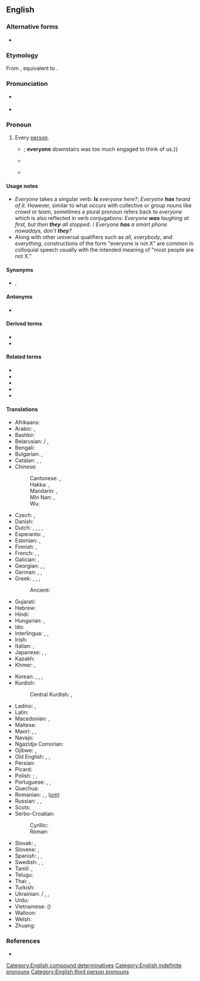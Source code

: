 {{also|every one}}
==English==

===Alternative forms===
* {{l|en|arrywun}} {{qualifier|Bermuda}}

===Etymology===
From {{inh|en|enm|everichon}}, equivalent to {{compound|en|every|one}}.

===Pronunciation===
* {{a|US}} {{IPA|en|/ˈɛv.ɹi.wʌn/}}
* {{audio|en|en-us-everyone.ogg|Audio (US)}}

===Pronoun===
{{en-pron}}

# Every [[person]].
#* {{RQ:Charlotte Brontë Jane Eyre|chapter=XVII|passage=It was well I secured this forage{{...|, or both she, I, and Sophie, to whom I conveyed a share of our repast, would have run a chance of getting no dinner at all}}; '''everyone''' downstairs was too much engaged to think of us.}}
#* {{RQ:Joyce Dubliners|chapter=[[s:Dubliners/An Encounter|An Encounter]]|passage='''Everyone's''' heart palpitated as Leo Dillon handed up the paper and '''everyone''' assumed an innocent face.}}
#* {{quote-web|en|year=2016|url=https://web.archive.org/web/20170930001420/https://learningenglish.voanews.com/a/lets-learn-english-lesson-5-where-are-you/3168971.html|work=VOA Learning English (public domain)|passage=Hello, '''everyone'''!}}
#*:: {{audio|en|Hello, everyone!.ogg|Audio (US)}}

====Usage notes====
* ''Everyone'' takes a singular verb: '''''Is''' everyone here?''; ''Everyone '''has''' heard of it.'' However, similar to what occurs with collective or group nouns like ''crowd'' or ''team'', sometimes a plural pronoun refers back to ''everyone'' which is also reflected in verb conjugations: ''Everyone '''was''' laughing at first, but then '''they''' all stopped.'' / ''Everyone '''has''' a smart phone nowadays, don't '''they'''?''
* Along with other universal qualifiers such as ''all'', ''everybody'', and ''everything'', constructions of the form "everyone is not X" are common in colloquial speech usually with the intended meaning of "most people are not X."

====Synonyms====
* {{sense|every person}} {{l|en|everybody}}, {{l|en|the world and his wife}}

====Antonyms====
* {{sense|every person}} {{l|en|no one}}

====Derived terms====
* {{l|en|everyone and their brother}}
* {{l|en|everyone else}}

====Related terms====
* {{l|en|no one}}
* {{l|en|someone}}
* {{l|en|anyone}}
* {{l|en|everywhere}}
* {{l|en|everything}}

====Translations====
{{trans-top|every person}}
* Afrikaans: {{t+|af|almal}}
* Arabic: {{t|ar|جميع|alt=الْجَمِيع}}, {{t|ar|[[كُلّ]] [[شَخْص]]}}
* Bashkir: {{t|ba|һәр кем}}
* Belarusian: {{t|be|усе́|p|sc=Cyrl}} / {{t|be|ўсе́|p|sc=Cyrl}}, {{t|be|ко́жны|sc=Cyrl}}
* Bengali: {{t|bn|সবাই}}
* Bulgarian: {{t+|bg|вси́чки|p|sc=Cyrl}}, {{t|bg|все́ки|sc=Cyrl}}
* Catalan: {{t+|ca|tothom}}, {{t+|ca|cada u}}, {{t+|ca|cadascú}}
* Chinese:
*: Cantonese: {{t|yue|大家|tr=daai6 gaa1|sc=Hani}}, {{t|yue|人人|tr=jan4 jan4|sc=Hani}}
*: Hakka: {{t|hak|逐家|tr=tak-kâ|sc=Hani}}, {{t|hak|大家|tr=thai-kâ|sc=Hani}}
*: Mandarin: {{t+|cmn|大家|tr=dàjiā|sc=Hani}}, {{t+|cmn|人人|tr=rénrén|sc=Hani}}
*: Min Nan: {{t+|nan|逐家|tr=ta̍k-ke|sc=Hani}}, {{t|nan|大家|tr=tāi-ke, ta-ke, tōa-ke|sc=Hani}}
*: Wu: {{t|wuu|大家|tr=da ka|sc=Hani}}
* Czech: {{t+|cs|všichni|m}}, {{t+|cs|každý|m}}
* Danish: {{t+|da|alle}}
* Dutch: {{t+|nl|iedereen}}, {{t+|nl|elkeen}}, {{t+|nl|allen}}, {{t+|nl|allemaal}}, {{t+|nl|iegelijk}}
* Esperanto: {{t+|eo|ĉiu}}, {{t+|eo|ĉiuj}}
* Estonian: {{t+|et|kõik}}, {{t+|et|igaüks}}
* Finnish: {{t+|fi|jokainen}}, {{t+|fi|kaikki}}
* French: {{t+|fr|chacun}}, {{t+|fr|tout le monde}}, {{t+|fr|tous}}
* Galician: {{t|gl|todos|m-p}}, {{t|gl|cada quen}}
* Georgian: {{t|ka|ყველა|sc=Geor}}, {{t|ka|ყოველი|sc=Geor}}, {{t|ka|თითოეული|sc=Geor}}
* German: {{t+|de|alle}}, {{t+|de|jedermann}}, {{t+|de|jeder}}
* Greek: {{t|el|κάθε ένας}}, {{t+|el|όλοι|p}}, {{t|el|άπαντες|p}}, {{t|el|οι πάντες|p}}
*: Ancient: {{t|grc|[[πᾶς|πάντες]]|m-p}}
* Gujarati: {{t|gu|બધા}}
* Hebrew: {{t|he|כולם|alt=כולם \ כֻּלָּם|tr=kulám|sc=Hebr}}
* Hindi: {{t|hi|[[सब]] [[लोग]]}}
* Hungarian: {{t+|hu|mindenki}}, {{t+|hu|mind}} {{q|referring to previously mentioned group}}
* Ido: {{t+|io|omnu}}
* Interlingua: {{t|ia|totos|p}}, {{t|ia|tote le mundo}}, {{t|ia|omnes|p}}
* Irish: {{t|ga|[[gach]] [[duine]]|m}}
* Italian: {{t+|it|ciascuno}}, {{t+|it|tutti|m-p}}
* Japanese: {{t|ja|皆さん|tr=みなさん, minasan|sc=Jpan}}, {{t+|ja|みんな|tr=minna|sc=Jpan}}, {{t|ja|[[だれ]][[も]]|tr=dare mo|sc=Jpan}}
* Kazakh: {{t|kk|әркім}}
* Khmer: {{t|km|ទាំងអស់គ្នា|tr=teaŋ ɑh knie|sc=Khmr}}, {{t|km|គ្រប់គ្នា|tr=krup knie|sc=Khmr}}
{{trans-mid}}
* Korean: {{t+|ko|모두}}, {{t|ko|[[누구]][[나]]}}, {{t+|ko|여러분}}, {{t|ko|다들}}
* Kurdish:
*: Central Kurdish: {{t|ckb|ھەریەکە}}, {{t|ckb|ھەموکەس}}
* Ladino: {{t|lad|טודוס|tr=tudos|m-p}}, {{t|lad|טודו אל מונדו|tr=tudo el mundo|m}}
* Latin: {{t+|la|omnes}}
* Macedonian: {{t|mk|си́те|p}}, {{t|mk|се́кој}}
* Maltese: {{t|mt|kulħadd}}
* Maori: {{t|mi|ngā tāngata katoa}}, {{t|mi|te katoa}}, {{t|mi|ia tangata}}
* Navajo: {{t|nv|tʼáá ájíłtso}}
* Ngazidja Comorian: {{t|zdj|heni mndru}}
* Ojibwe: {{t|oj|gakina}}, {{t|oj|gakina awiiya}}
* Old English: {{t|ang|ǣlċ}}, {{t|ang|ǣlċ mann}}, {{t|ang|ġehwā}}
* Persian: {{t|fa|[[هر]] [[کس]]|tr=har kas|sc=fa-Arab}}
* Picard: {{t|pcd|tertous}}
* Polish: {{t+|pl|każdy}}; {{t+|pl|wszyscy|p}}, {{t+|pl|wszelaki}} {{qualifier|literally}}
* Portuguese: {{t+|pt|todos|m-p}}, {{t+|pt|todo mundo|m}}, {{t|pt|toda a gente}}
* Quechua: {{t|qu|llapan}}
* Romanian: {{t+|ro|oricine}}, {{t|ro|toți}}, {{t+|ro|fiecare}} ([[om]])
* Russian: {{t+|ru|все|p}}, {{t+|ru|ка́ждый}}, {{t+|ru|вся́кий}}
* Scots: {{t|sco|awbody}}
* Serbo-Croatian:
*: Cyrillic: {{t|sh|сви|p}}
*: Roman: {{t+|sh|svi|p}}
* Slovak: {{t|sk|všetci}}, {{t|sk|každý}}
* Slovene: {{t|sl|vsi}}, {{t+|sl|vsak}}
* Spanish: {{t+|es|todos}}, {{t+|es|todo el mundo}}, {{t|es|todo quisqui}}
* Swedish: {{t+|sv|alla}}, {{t+|sv|allihop}}, {{t+|sv|allesammans}}
* Tamil: {{t+|ta|எல்லோரும்}}, {{t|ta|அனைவருக்கும்}}
* Telugu: {{t|te|అందరూ}}
* Thai: {{t|th|ทุกคน}}, {{t|th|ทุกท่าน}}
* Turkish: {{t+|tr|herkes}}
* Ukrainian: {{t|uk|усі́|p|sc=Cyrl}} / {{t+|uk|всі́|p|sc=Cyrl}}, {{t+|uk|ко́жний|sc=Cyrl}}, {{t|uk|вся́кий}}
* Urdu: {{t|ur|[[سب لوگ]]|tr=sab log|sc=ur-Arab}}
* Vietnamese: {{t|vi|mọi người}} ({{t|vi|每𠊛|sc=Hani}})
* Walloon: {{t+|wa|tertos}}
* Welsh: {{t+|cy|pob}}
* Zhuang: {{t|za|bouxboux}}
{{trans-bottom}}

===References===
* {{R:OneLook}}

[[Category:English compound determinatives]]
[[Category:English indefinite pronouns]]
[[Category:English third person pronouns]]